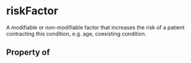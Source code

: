 # riskFactor

A modifiable or non-modifiable factor that increases the risk of a patient contracting this condition, e.g. age,  coexisting condition.

## Property of



